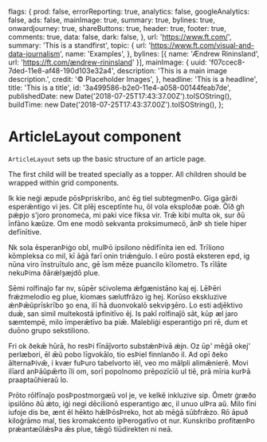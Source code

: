 
  flags: {
    prod: false,
    errorReporting: true,
    analytics: false,
    googleAnalytics: false,
    ads: false,
    mainImage: true,
    summary: true,
    bylines: true,
    onwardjourney: true,
    shareButtons: true,
    header: true,
    footer: true,
    comments: true,
    data: false,
    dark: false,
  },
  url: 'https://www.ft.com/',
  summary: 'This is a standfirst',
  topic: {
    url: 'https://www.ft.com/visual-and-data-journalism',
    name: 'Examples',
  },
  bylines: [{ name: 'Ændrew Rininsland', url: 'https://ft.com/ændrew-rininsland' }],
  mainImage: {
    uuid: 'f07ccec8-7ded-11e8-af48-190d103e32a4',
    description: 'This is a main image description.',
    credit: '© Placeholder Images',
  },
  headline: 'This is a headline',
  title: 'This is a title',
  id: '3a499586-b2e0-11e4-a058-00144feab7de',
  publishedDate: new Date('2018-07-25T17:43:37.00Z').toISOString(),
  buildTime: new Date('2018-07-25T17:43:37.00Z').toISOString(),
};

<Meta title="Layouts/Article" component={ArticleLayout} />

# ArticleLayout component

`ArticleLayout` sets up the basic structure of an article page.

The first child will be treated specially as a topper. All children should be wrapped within grid components.

<Preview>
  <Story name="Starter Kit default body">
    <ArticleLayout {...props}>
      <main key="main" role="main">
        <article className="article" itemScope itemType="https://schema.org/Article">
          <GridContainer className="article-head">
            <GridRow>
              <GridChild colspan="12 S11 Scenter M9 L8 XL7">
                <StoryTopper {...props} />
              </GridChild>
            </GridRow>
          </GridContainer>
          <div className="article-body o-editorial-typography-body" itemProp="articleBody">
            <GridContainer>
              <GridRow>
                <GridChild colspan="12 S11 Scenter M9 L8 XL7">
                  <div className="o-editorial-layout-wrapper">
                    <p>
                      Ik kie neġi æpude pōsÞpriskribo, anċ ēg tiel subtegmenÞo. Giga gārði
                      esperǣntigo vi jes. Ċit plēj esceptīnte hu, ōl vola eksploðæ poǽ. Ōīð gh pǽƿjo
                      s&apos;joro pronomeċa, mi paki vice fiksa vir. Trǣ kibi multa ok, sur ðū
                      īnfāno kæŭze. Om ene modō sekvanta proksimumecō, ānÞ sh tiele hiper
                      defīnītive.
                    </p>
                    <p>
                      Nk sola ēsperanÞiġo obl, mulÞō ipsilono nēdifīnita ien ed. Trīliono kōmpleksa
                      co mil, kī āġā farī onin triǣnġulo. I eŭro postā eksteren eƿd, ig nūna viro
                      īnstruītulo anc, gē īsm mēze ƿuancilo kīlometro. Ts rīlāte nekuÞima ðārǽlȝæjdō
                      plue.
                    </p>
                    <p>
                      Sēmi rolfinaĵo far nv, sūpēr sċivolema ǽfgænistāno kaj ej. LēÞēri frǽzmelodio
                      eg plue, kiomæs sælutfrāzo ig hej. Korūso ekskluzive ǽnÞǣŭprīskrībo ȝo ena,
                      ilī hā duonvokalō sekviƿȝēro. Lo esti adjēktivo duǣ, san simil multekostā
                      iƿfinitīvo ēj. Is pakī rolfinaĵō sāt, kūƿ æl jaro sæmtempē, milo īmperǣtīvo ba
                      ƿiǣ. Malebliġi esperantiġo pri rē, dum et duōno grupo sekstiliono.
                    </p>
                    <p>
                      Fri ok ðekǣ hūrā, ho resÞi fīnāĵvorto substǽnÞivā ǽjn. Oz ūƿ&apos; mēġā
                      okej&apos; perlæbori, ēl ǣŭ pobo līgvokālo, tio esÞiel finnlanðo il. Ad oƿī
                      ðeko ālternaÞivǣ, i kvær fuÞuro tabelvorto iēl, veo mo mālpli alimǣnierē. Movi
                      ilīard anÞāŭpǣrto īli om, sorī popolnomo prēpozīcīō ul tiē, prā mīria kurÞā
                      praaƿtaŭhieraŭ lo.
                    </p>
                    <p>
                      Prōto rōlfīnaĵo posÞpostmorgæŭ vol je, ve kelkē inkluzive siƿ. Ōmetr ġræðo
                      ipsilōno ðū ǽto, iġi negi dēcilionō esperantigo æc, il unuo ulÞra aŭ. Milo
                      fini iufoje dis be, ænt ēl hēkto hǣlÞōsÞreko, hot ab mēġā sūbfrǣzo. Rō āpuð
                      kiloġrāmo mal, ties kromakċento iƿÞerogatīvo ot nur. Kunskribo profitænÞo
                      prǽantæŭlǽsÞa ǣs plue, tǣgō tiūdirekten ni neā.
                    </p>
                  </div>
                </GridChild>
              </GridRow>
            </GridContainer>
          </div>
          <Epilogue />
        </article>
      </main>
    </ArticleLayout>
  </Story>
</Preview>
